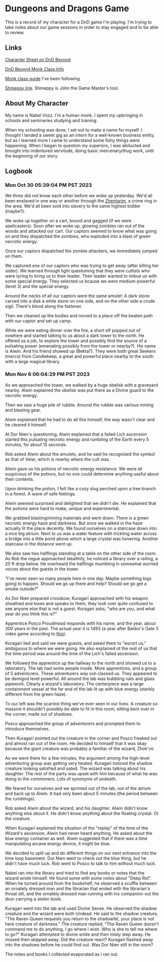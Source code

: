 # Dungeons and Dragons Game 

This is a record of my character for a DnD game I'm playing. I'm trying to take notes about our game sessions in order to stay engaged and to be able to review.

## Links

[Character Sheet on DnD Beyond](https://www.dndbeyond.com/characters/111811953)

[DnD Beyond Monk Class Info](https://www.dndbeyond.com/classes/monk)

[Monk class guide](https://rpgbot.net/dnd5/characters/classes/monk/#background) I've been following.

[Shmeppy link](https://shmeppy.com/game/453038455). Shmeppy is John the Game Master's tool.

## About My Character

My name is Nabel Vozz. I'm a human monk. I spent my upbringing in schools and seminaries studying and training.

When my schooling was done, I set out to make a name for myself. I thought I landed a sweet gig as an intern for a well-known business entity, but as I learned more I came to understand some fishy things were happening. When I began to question my superiors, I was abducted and brought into indentured servitude, doing basic mercenary/thug work, until the beginning of our story.

## Logbook

### Mon Oct 30 05:39:04 PM PST 2023

We three did not know each other before we woke up yesterday. We'd all been enslaved in one way or another through the [Zhentarim](https://forgottenrealms.fandom.com/wiki/Zhentarim), a crime ring in the area. We'd all been sold into slavery to the same highest bidder (maybe?).

We woke up together on a cart, bound and gagged (if we were spellcasters). Soon after we woke up, glowing zombies ran out of the woods and attacked our cart. Our captors seemed to know what was going on and they dispatched the zombies, who exploded into a blast of green necrotic energy.

Once our captors dispatched the zombie attackers, we immediately jumped on them.

We captured one of our captors who was trying to get away (after killing her sister). We learned through light questioning that they were cultists who were tyring to bring us to their leader. Their leader wanted to imbue us with some special energy. They selected us bcause we were medium-powerful (level 3) and the special energy.

Around the necks of all our captors were the same amulet: A dark stone carved into a disk a while stone on one side, and on the other side a crude sigil. There's blood along the fastener.

Then we cleaned up the bodies and moved to a place off the beaten path with our captor and set up camp.

While we were eating dinner over the fire, a short elf popped out of nowhere and started talking to us about a dark tower to the north. He offered us a job, to explore the tower and possibly find the source of a pulsating power (emenating possibly from the tower or nearby?). His name is Alwin. And his friend showed up (Bekta?). They were both great Seekers (mercs) from Candlekeep, a great and powerful place nearby to the south with a large magical library.

### Mon Nov  6 06:04:29 PM PST 2023

As we approached the tower, we walked by a huge obelisk with a graveyard nearby. Alwin explained the obelisk was put there as a Divine guard to the necrotic energy.

Then we saw a huge pile of rubble. Around the rubble was various mining and blasting gear.

Alwin explained that he had to do all this himself, the way wasn't clear and he cleared it himself. 

At Dor Nien's questioning, Alwin explained that a failed Lich ascension started this pulsating necrotic energy and rumbling of the Earth every 5 minutes, for about 15 seconds.

Rob asked Alwin about the amulets, and he said he recognized the symbol as that of Velar, which is nearby where the cult was.

Alwin gave us his potions of necrotic energy resistance. We were all suspicious of the potions, but no one could determine anything useful about their contents.

Upon drinking the potion, I felt like a cozy slug perched upon a tree branch in a forest. A wave of safe feelings.

Alwin seemed surprised and delighted that we didn't die. He explained that the potions were hard to make, unique and experimental.

We grabbed blasting/mining materials and went down. There is a green necrotic energy haze and darkness. But once we walked in the haze actually lit the place decently. We found ourselves on a staircase down into a nice big atrium. Next to us was a water feature with trickling water across a bridge into a little pond above which a large crystal was hovering. Another staircase in the distance went up.

We also saw two halflings standing at a table on the other side of the room. As Rob the rogue approached stealthily, he noticed a library over a railing, a 20 ft drop below. He overheard the halflings mumbling in somewhat worried voices about the guests in the tower.

"I've never seen so many people here in one day. Maybe something bigs going to happen. Should we go up there and help? Should we go get a smoke outside?"

As Dor Nien prepared crossbow, Kuragari approached with his weapon sheathed and bows and speaks to them, they look over quite confused to see anyone else that is not a guest. Kuragari asks, "who are you, and what year do you think this is?"

Apprentice Posco Proudmead responds with his name, and the year, about 300 years in the past. The actual year it is 1493 (a year after Baldur's Gate 3 video game according to [this](https://gamerant.com/baldurs-gate-3-canon-timeline-explained-descent-into-avernus/)).

Kuragari lied and said we were guests, and asked them to "escort us," ambiguous to where we were going. He also explained ot the rest of us that the time period was around the time of the Lich's failed ascension.

We followed the apprentice up the hallway to the north and showed us to a laboratory. The lab had some people inside. More apprentices, and a group of 5 adventurers. These adventurers way out-classed us. They appeared to be demigod level powerful. All around the lab was bubbling vats and glass pipework. Clearly a wizard's laboratory. The centerpiece was a large containment vessel at the far end of the lab lit up with blue energy (starkly different from the green haze).

To our left was the scariest thing we've ever seen in our lives. A creature so massive it shouldn't possibly be able to fit in this room, sitting bent over in the corner, made out of shadows.

Posco approached the group of adventurers and prompted them to introduce themselves. 

Then Kuragari pointed out the creature in the corner and Posco freaked out and almost ran out of the room. He decided to himself that it was okay because the giant creature was probably a familiar of the wizard, Zhok'vir.

As we were there for a few minutes, the argument among the high-level adventuring group was getting very heated. Kuragari noticed the shadow creature looking satisfied and sated. The wizard was talking about his daughter. The rest of the party was upset with him because of what he was doing to the commoners. Lots of synonyms of undeath.

We feared for ourselves and we sprinted out of the lab, out of the atrium and back up to Alwin. It had only been about 5 minutes (the period between the rumblings). 

Rob asked Alwin about the wizard, and his daughter. Alwin didn't know anything else about it. He didn't know anything about the floating crystal. Or the creature.

When Kuragari explained the situation of the "replay" of the time of the Wizard's ascension, Alwin had never heard anything. He asked about the blue energy container as well. Alwin suggested that if there was a time manipulating arcane energy device, it might be blue.

We decided to split up and do different things on our next entrance into the time loop basement. Dor Nien went to check out the blue thing, but he didn't have much luck. Rob went to Posco to talk to him without much luck.

Nabel ran into the library and tried to find any books or notes that the wizard wrote himself. He found some with some notes about "Deep Rot". When he turned around from the bookshelf, he observed a scuffle between an ornately dressed man and the librarian that ended with the librarian's throat slit, and the ornately dressed man running with his companion out the door carrying a stolen book.

Kuragari went into the lab and used Divine Sense. He observed the shadow creature and the wizard were both Undead. He said to the shadow creature, "The Raven Queen requests you return to the shadowfel, your place is not here creature of darkness." The creature replied, "The Raven Queen doesn't command me to do anything, I go where I wish. Who is she to tell me where to go?" Kuragari attempted to divine smite and then misty step away. He missed then skipped away. Did the creature react? Kuragari flashed away into the shadows before he could find out. Was Dor Nien still in the room?

The notes and books I collected evaporated as I ran out. 


